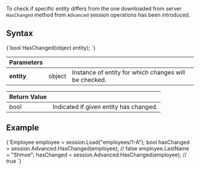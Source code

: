 
To check if specific entity differs from the one downloaded from server `HasChanged` method from `Advanced` session operations has been introduced.

## Syntax

<TabItem value="has_changed_1" label="has_changed_1">
<CodeBlock language="csharp">
{`bool HasChanged(object entity);
`}
</CodeBlock>
</TabItem>

| Parameters | | |
| ------------- | ------------- | ----- |
| **entity** | object | Instance of entity for which changes will be checked. |

| Return Value | |
| ------------- | ----- |
| bool | Indicated if given entity has changed. |

## Example

<TabItem value="has_changed_2" label="has_changed_2">
<CodeBlock language="csharp">
{`Employee employee = session.Load<Employee>("employees/1-A");
bool hasChanged = session.Advanced.HasChanged(employee); // false
employee.LastName = "Shmoe";
hasChanged = session.Advanced.HasChanged(employee); // true
`}
</CodeBlock>
</TabItem>


